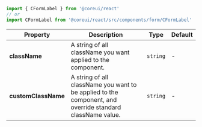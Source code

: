 
```jsx
import { CFormLabel } from '@coreui/react'
// or
import CFormLabel from '@coreui/react/src/components/form/CFormLabel'
```

| Property | Description | Type | Default |
| --- | --- | --- | --- |
| **className** | A string of all className you want applied to the component. | `string` | - |
| **customClassName** | A string of all className you want to be applied to the component, and override standard className value. | `string` | - |
